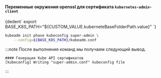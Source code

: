 

#### Переменные окружения openssl для сертификата `kubernetes-admin-client`

<CodeBlock language="bash">
    {dedent`
        export BASE_K8S_PATH="${CUSTOM_VALUE.kuberneteBaseFolderPath.value}"
    `}
</CodeBlock>


```bash
kubeadm init phase kubeconfig super-admin \
    --config=${BASE_K8S_PATH}/kubeadm.conf
```

:::note
После выполнения команд мы получаем следующий вывод.
```
#### Генерация Kube API сертификатов
[kubeconfig] Writing "super-admin.conf" kubeconfig file
```
:::
